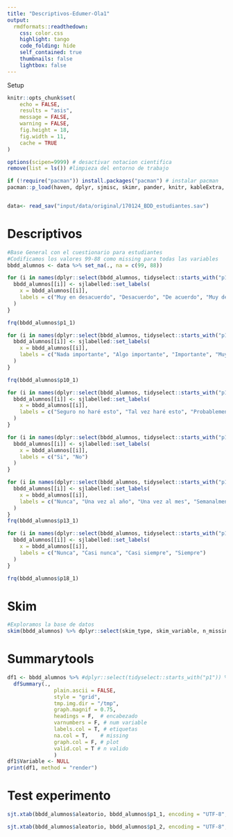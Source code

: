 ```yaml
---
title: "Descriptivos-Edumer-Ola1"
output:
  rmdformats::readthedown:
    css: color.css
    highlight: tango
    code_folding: hide
    self_contained: true
    thumbnails: false
    lightbox: false
---
```


Setup

```r
knitr::opts_chunk$set(
	echo = FALSE,
	results = "asis",
	message = FALSE,
	warning = FALSE, 
	fig.height = 18, 
	fig.width = 11, 
	cache = TRUE
)

options(scipen=9999) # desactivar notacion cientifica
remove(list = ls()) #limpieza del entorno de trabajo
```



```r
if (!require("pacman")) install.packages("pacman") # instalar pacman
pacman::p_load(haven, dplyr, sjmisc, skimr, pander, knitr, kableExtra, sjlabelled, summarytools, sjmisc, sjPlot)


data<- read_sav("input/data/original/170124_BDD_estudiantes.sav")
```

# Descriptivos

```r
#Base General con el cuestionario para estudiantes
#Codificamos los valores 99-88 como missing para todas las variables
bbdd_alumnos <- data %>% set_na(., na = c(99, 88))

for (i in names(dplyr::select(bbdd_alumnos, tidyselect::starts_with("p1_"), starts_with("p2_"), starts_with("p8_"), starts_with("p9_"), starts_with("p17_")))) {
  bbdd_alumnos[[i]] <- sjlabelled::set_labels(
    x = bbdd_alumnos[[i]],
    labels = c("Muy en desacuerdo", "Desacuerdo", "De acuerdo", "Muy de acuerdo")
  )
}

frq(bbdd_alumnos$p1_1)

for (i in names(dplyr::select(bbdd_alumnos, tidyselect::starts_with("p10_")))) {
  bbdd_alumnos[[i]] <- sjlabelled::set_labels(
    x = bbdd_alumnos[[i]],
    labels = c("Nada importante", "Algo importante", "Importante", "Muy importante")
  )
}

frq(bbdd_alumnos$p10_1)

for (i in names(dplyr::select(bbdd_alumnos, tidyselect::starts_with("p11_")))) {
  bbdd_alumnos[[i]] <- sjlabelled::set_labels(
    x = bbdd_alumnos[[i]],
    labels = c("Seguro no haré esto", "Tal vez haré esto", "Probablemente haré esto", "Seguro haré esto")
  )
}

for (i in names(dplyr::select(bbdd_alumnos, tidyselect::starts_with("p12_")))) {
  bbdd_alumnos[[i]] <- sjlabelled::set_labels(
    x = bbdd_alumnos[[i]],
    labels = c("Si", "No")
  )
}

for (i in names(dplyr::select(bbdd_alumnos, tidyselect::starts_with("p13_")))) {
  bbdd_alumnos[[i]] <- sjlabelled::set_labels(
    x = bbdd_alumnos[[i]],
    labels = c("Nunca", "Una vez al año", "Una vez al mes", "Semanalmente", "Todos los días")
  )
}
frq(bbdd_alumnos$p13_1)

for (i in names(dplyr::select(bbdd_alumnos, tidyselect::starts_with("p18_")))) {
  bbdd_alumnos[[i]] <- sjlabelled::set_labels(
    x = bbdd_alumnos[[i]],
    labels = c("Nunca", "Casi nunca", "Casi siempre", "Siempre")
  )
}

frq(bbdd_alumnos$p18_1)
```

# Skim

```r
#Exploramos la base de datos
skim(bbdd_alumnos) %>% dplyr::select(skim_type, skim_variable, n_missing, numeric.mean, numeric.sd, numeric.p0, numeric.p100, numeric.hist)  
```

# Summarytools

```r
df1 <- bbdd_alumnos %>% #dplyr::select(tidyselect::starts_with("p1")) %>% 
  dfSummary(.,
               plain.ascii = FALSE,
               style = "grid",
               tmp.img.dir = "/tmp",
               graph.magnif = 0.75,
               headings = F,  # encabezado
               varnumbers = F, # num variable
               labels.col = T, # etiquetas
               na.col = T,    # missing
               graph.col = F, # plot
               valid.col = T # n valido
               )
df1$Variable <- NULL
print(df1, method = "render")
```

# Test experimento

```r
sjt.xtab(bbdd_alumnos$aleatorio, bbdd_alumnos$p1_1, encoding = "UTF-8", show.col.prc = TRUE, show.summary = FALSE)
```

```r
sjt.xtab(bbdd_alumnos$aleatorio, bbdd_alumnos$p1_2, encoding = "UTF-8", show.col.prc = TRUE, show.summary = FALSE)
```
